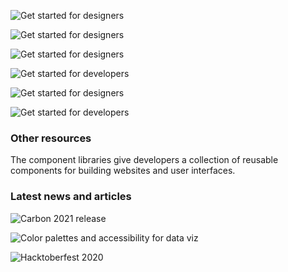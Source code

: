 

<FeatureCard
    color="dark"
    href="/designing/get-started"
    subTitle="Start"
    title="Designing"
    actionIcon="arrowRight"
    className="homepage-feature"
    >

<ArtDirection>

![Get started for designers](./homepage/images/getting-started-designers-mobile.png)

![Get started for designers](./homepage/images/getting-started-designers-tablet.png)

![Get started for designers](./homepage/images/getting-started-designers.png)

</ArtDirection>

</FeatureCard>

<FeatureCard
    color="dark"
    href="/developing/get-started"
    subTitle="Start"
    title="Developing"
    actionIcon="arrowRight"
    className="homepage-feature"
    >

<ArtDirection>

![Get started for developers](./homepage/images/getting-started-developers-mobile.png)

![Get started for designers](./homepage/images/getting-started-developers-tablet.png)

![Get started for developers](./homepage/images/getting-started-developers.png)

</ArtDirection>

</FeatureCard>

### Other resources

The component libraries give developers a collection of reusable components for
building websites and user interfaces.

<Row className="resource-card-group">
<Column colLg={4} colMd={4} noGutterSm>
  <ResourceCard
    color="dark"
    subTitle="Sketch kits"
    href="/designing/kits/sketch"
    >
      <MdxIcon name="sketch" />
  </ResourceCard>
</Column>
<Column colLg={4} colMd={4} noGutterSm>
  <ResourceCard
    color="dark"
    subTitle="Carbon React components"
    href="https://github.com/carbon-design-system/carbon/tree/main/packages/react"
    >

<MdxIcon name="github" color="inverse" />

  </ResourceCard>
</Column>
<Column colLg={4} colMd={4} noGutterSm>
  <ResourceCard
    color="dark"
    subTitle="Carbon Angular components"
    href="https://github.com/IBM/carbon-components-angular"
    >

<MdxIcon name="github" color="inverse" />

  </ResourceCard>
</Column>
<Column colLg={4} colMd={4}  noGutterSm>
  <ResourceCard
    color="dark"
    subTitle="Carbon Vanilla components"
    href="https://github.com/carbon-design-system/carbon/tree/main/packages/components"
    >

<MdxIcon name="github" color="inverse" />

  </ResourceCard>
</Column>
<Column colLg={4} colMd={4} noGutterSm>
  <ResourceCard
    color="dark"
    subTitle="Carbon Vue components"
    href="https://github.com/carbon-design-system/carbon-components-vue"
    >

<MdxIcon name="github" color="inverse" />

  </ResourceCard>
</Column>
</Row>

### Latest news and articles

<Row>
<Column colLg={4} colMd={4} noGutterMdLeft>
<ArticleCard
    color="dark"
    title="What’s coming to Carbon in 2021"
    author="Josh Black"
    date="November 12, 2020"
    href="https://medium.com/carbondesign/whats-coming-to-carbon-in-2021-39a4c7d1762a"
    >

![Carbon 2021 release](./homepage/images/carbon_2021.png)

</ArticleCard>
</Column>
<Column colLg={4} colMd={4} noGutterMdLeft>

<ArticleCard
    color="dark"
    title="Color palettes and accessibility features for data visualization"
    author="Shixie Shi Trofimov"
    date="October 5, 2020"
    href="https://medium.com/carbondesign/color-palettes-and-accessibility-features-for-data-visualization-7869f4874fca"
    >

![Color palettes and accessibility for data viz](./homepage/images/2020_dataviz.png)

</ArticleCard>
</Column>
<Column colLg={4} colMd={4} noGutterMdLeft>
<ArticleCard
    color="dark"
    title="Hacktoberfest 2020 is here"
    author="Scott Strubberg"
    date="October 1, 2020"
    href="https://medium.com/carbondesign/hacktoberfest-2020-is-here-2638d4f2c05 "
    >

![Hacktoberfest 2020](./homepage/images/2020_hacktoberfest.png)

</ArticleCard>
</Column>

</Row>
